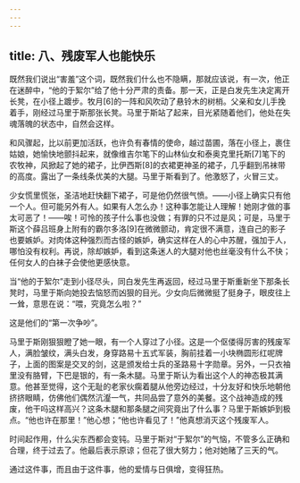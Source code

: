 ```yaml
---
---
---
```

title: 八、残废军人也能快乐
---




既然我们说出“害羞”这个词，既然我们什么也不隐瞒，那就应该说，有一次，他正在迷醉中，“他的于絮尔”给了他十分严肃的责备。那一天，正是白发先生决定离开长凳，在小径上踱步。牧月[6]的一阵和风吹动了悬铃木的树梢。父亲和女儿手挽着手，刚经过马里于斯那张长凳。马里于斯站了起来，目光紧随着他们，他处在失魂落魄的状态中，自然会这样。

和风骤起，比以前更加活跃，也许负有春情的使命，越过苗圃，落在小径上，裹住姑娘，她愉快地颤抖起来，就像维吉尔笔下的山林仙女和泰奥克里托斯[7]笔下的农牧神，风掀起了她的裙子，比伊西斯[8]的衣裙更神圣的裙子，几乎翻到吊袜带的高度。露出了一条线条优美的大腿。马里于斯看到了。他激怒了，火冒三丈。

少女慌里慌张，圣洁地赶快翻下裙子，可是他仍然很气愤。——小径上确实只有他一个人。但可能另外有人。如果有人怎么办！这种事怎能让人理解！她刚才做的事太可恶了！——唉！可怜的孩子什么事也没做；有罪的只不过是风；可是，马里于斯这个薛吕班身上附有的霸尔多洛[9]在微微颤动，肯定很不满意，连自己的影子也要嫉妒。对肉体这种强烈而古怪的嫉妒，确实这样在人的心中苏醒，强加于人，哪怕没有权利。再说，除却嫉妒，看到这条迷人的大腿对他也丝毫没有什么不快；任何女人的白袜子会使他更感快意。

当“他的于絮尔”走到小径尽头，同白发先生再返回，经过马里于斯重新坐下那条长凳时，马里于斯向她投去恼怒而凶狠的目光。少女向后微微挺了挺身子，眼皮往上一耸，意思在说：“喂，究竟怎么啦？”

这是他们的“第一次争吵”。

马里于斯刚狠狠瞪了她一眼，有一个人穿过了小径。这是一个伛偻得厉害的残废军人，满脸皱纹，满头白发，身穿路易十五式军装，胸前挂着一小块椭圆形红呢牌子，上面的图案是交叉的剑，这是颁发给士兵的圣路易十字勋章。另外，一只衣袖里没有胳臂，下巴是银的，有一条木腿。马里于斯认为看出这个人的神态极其满意。他甚至觉得，这个无耻的老家伙瘸着腿从他旁边经过，十分友好和快乐地朝他挤挤眼睛，仿佛他们偶然沆瀣一气，共同品尝了意外的美餐。这个战神造成的残废，他干吗这样高兴？这条木腿和那条腿之间究竟出了什么事？马里于斯嫉妒到极点。“他也许在那里！”他心想；“他也许看见了！”他真想消灭这个残废军人。

时间起作用，什么尖东西都会变钝。马里于斯对“于絮尔”的气恼，不管多么正确和合理，终于过去了。他最后表示原谅；但花了很大努力；他对她赌了三天的气。

通过这件事，而且由于这件事，他的爱情与日俱增，变得狂热。